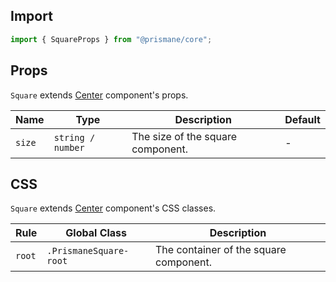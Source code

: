 ## Import

```js
import { SquareProps } from "@prismane/core";
```

## Props

`Square` extends [Center](/docs/components-api/center-api) component's props.

| Name   | Type              | Description                       | Default |
| ------ | ----------------- | --------------------------------- | ------- |
| `size` | `string / number` | The size of the square component. | -       |

## CSS

`Square` extends [Center](/docs/components-api/center-api) component's CSS classes.

| Rule   | Global Class           | Description                            |
| ------ | ---------------------- | -------------------------------------- |
| `root` | `.PrismaneSquare-root` | The container of the square component. |
